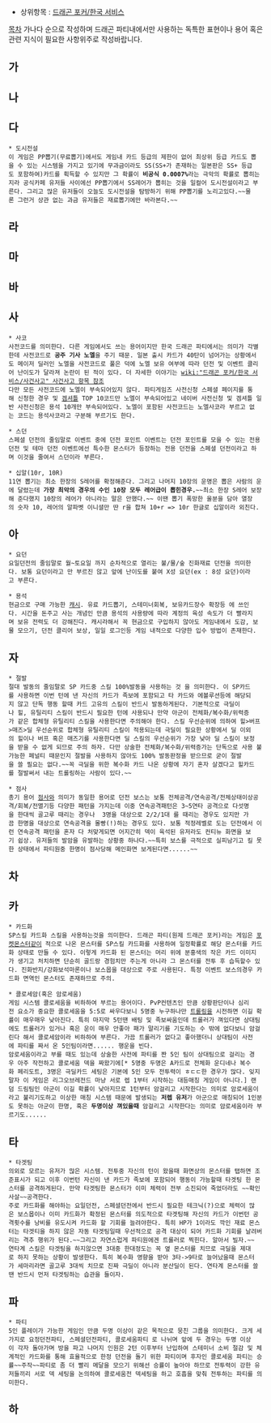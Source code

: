 * 상위항목 : [[드래곤 포커/한국 서비스]]

[[목차]]
가나다 순으로 작성하며 드래곤 파티내에서만 사용하는 독특한 표현이나 용어 혹은 관련 지식이 필요한 사항위주로 작성바랍니다.

== 가 ==

== 나 ==

== 다 ==
 * 도시전설
 이 게임은 PP뽑기(무료뽑기)에서도 게임내 카드 등급의 제한이 없어 최상위 등급 카드도 뽑을 수 있는 시스템을 가지고 있기에 무과금이라도 SS(SS+가 존재하는 일본판은 SS+ 등급도 포함하여)카드를 획득할 수 있지만 그 확률이 '''비공식 0.0007%'''라는 극악의 확률로 뽑히는지라 공식카페 유저들 사이에선 PP뽑기에서 SS레어가 뽑히는 것을 일컬어 도시전설이라고 부른다. 그리고 많은 유저들이 오늘도 도시전설을 탐방하기 위해 PP뽑기를 노리고있다.~~물론 그런거 상관 없는 과금 유저들은 재료뽑기에만 바라본다.~~

== 라 ==

== 마 ==

== 바 ==

== 사 ==
 * 사코
 사전코드를 의미한다. 다른 게임에서도 쓰는 용어이지만 한국 드래곤 파티에서는 의미가 각별한데 사전코드로 '''공주 기사 노엘'''을 주기 때문. 일본 출시 카드가 40탄이 넘어가는 상황에서도 메이저 딜러인 노엘을 사전코드로 풀은 덕에 노엘 보유 여부에 따라 던전 및 이벤트 클리어 난이도가 달라져 논란이 된 적이 있다. 더 자세한 이야기는 [[wiki:"드래곤 포커/한국 서비스/사건사고" 사건사고 항목 참조]]
 다만 모든 사전코드에 노엘이 부속되어있지 않다. 파티게임즈 사전신청 스페셜 페이지를 통해 신청한 경우 및 [[겜셔틀]] TOP 10코드만 노엘이 부속되어있고 네이버 사전신청 및 겜셔틀 일반 사전신청은 용석 10개만 부속되어있다. 노엘이 포함된 사전코드는 노엘사코라 부르고 없는 코드는 용석사코라고 구분해 부르기도 한다.

 * 스던
 스페셜 던전의 줄임말로 이벤트 중에 던전 포인트 이벤트는 던전 포인트를 모을 수 있는 전용던전 및 테마 던전 이벤트에선 특수한 몬스터가 등장하는 전용 던전을 스페셜 던전이라고 하며 이것을 줄여서 스던이라 부른다.

 * 십알(10r, 10R)
 11연 뽑기는 최소 한장의 S레어를 확정해준다. 그리고 나머지 10장의 운명은 뽑은 사람의 운에 달렸는데 '''가장 최악의 경우의 수인 10장 모두 레어급이 뽑힌경우.'''~~최소 한장 S레어 보장해 준다했지 10장의 레어가 아니라는 말은 안했다.~~ 이땐 뽑기 폭망한 울분을 담아 열장의 숫자 10, 레어의 알파벳 이니셜만 딴 r을 합쳐 10+r => 10r 한글로 십알이라 외친다.

== 아 ==
 * 요던
 요일던전의 줄임말로 월~토요일 까지 순차적으로 열리는 불/물/숲 진화재료 던전을 의미한다. 보통 요던이라고 만 부르진 않고 앞에 난이도를 붙여 X성 요던(ex : 8성 요던)이라고 부른다.

 * 용석
 현금으로 구매 가능한 [[캐시]]. 유료 카드뽑기, 스테미너회복, 보유카드장수 확장등 에 쓰인다. 시간을 돈주고 사는 개념인 만큼 용석의 사용량에 따라 계정의 육성 속도가 더 빨라지며 보유 전력도 더 강해진다. 캐시라해서 꼭 현금으로 구입하지 않아도 게임내에서 도감, 보물 모으기, 던전 클리어 보상, 일일 로그인등 게임 내적으로 다양한 입수 방법이 존재한다.

== 자 ==
 * 절발
 절대 발동의 줄임말로 SP 카드중 스킬 100%발동을 사용하는 것 을 의미한다. 이 SP카드를 사용하면 이번 턴에 낸 자신의 카드가 족보에 포함되고 타 카드와 에볼루션등에 해당되지 않고 단독 행동 할때 카드 고유의 스킬이 반드시 발동하게된다. 기본적으로 극딜이나 힐, 유틸리티 스킬이 반드시 필요한 턴에 사용되나 만약 아군이 전체화/복수화/위력증가 같은 합체형 유틸리티 스킬을 사용한다면 주의해야 한다. 스킬 우선순위에 의하여 힐>버프>매즈>딜 우선순위로 합체형 유틸리티 스킬이 적용되는데 극딜이 필요한 상황에서 딜 이외의 힐이나 버프 혹은 매즈기를 사용한다면 딜 스킬의 우선순위가 가장 낮아 딜 스킬이 보정을 받을 수 없게 되므로 주의 하자. 다만 상술한 전체화/복수화/위력증가는 단독으로 사용 불가능한 페널티 때문인지 절발을 사용하지 않아도 100% 발동판정을 받으므로 굳이 절발을 쓸 필요는 없다.~~꼭 극딜을 위한 복수화 카드 나온 상황에 자기 혼자 살겠다고 힐카드를 절발써서 내는 트롤링하는 사람이 있다.~~

 * 점사
 총기 용어 [[점사]]와 의미가 동일한 용어로 던전 보스는 보통 전체공격/연속공격/전체상태이상공격/회복/전멸기등 다양한 패턴을 가지는데 이중 연속공격패턴은 3~5연타 공격으로 다섯명을 한대씩 골고루 때리는 경우나  3명을 대상으로 2/2/1대 를 때리는 경우도 있지만 가끔 한명을 대상으로 연속공격을 몰빵(!)하는 경우도 있다. 보통 적정레벨로 도는 던전에서 이런 연속공격 패턴을 혼자 다 처맞게되면 어지간히 덱이 육석된 유저라도 컨티뉴 화면을 보기 쉽상. 유저들의 발암을 유발하는 상황중 하나다.~~특히 보스를 극적으로 실피남기고 킬 못한 상태에서 파티원중 한명이 점사당해 메인화면 보게된다면......~~

== 차 ==

== 카 ==
 * 카드화
 SP스킬 카드화 스킬을 사용하는것을 의미한다. 드래곤 파티(원제 드래곤 포커)라는 게임은 [[포켓몬스터]]같이 적으로 나온 몬스터를 SP스킬 카드화를 사용하여 일정확률로 해당 몬스터를 카드화 상태로 만들 수 있다. 이렇게 카드화 된 몬스터는 머리 위에 분홍색의 작은 카드 이미지가 생기고 처치하면 단순히 골드랑 경험치만 주는게 아니라 그 몬스터를 전투 후 습득할수 있다. 진화반지/강화보석마론이나 보스몹을 대상으로 주로 사용된다. 특정 이벤트 보스의경우 카드화 면역인 몬스터도 존재하므로 주의.

 * 콜로세암(혹은 암로세움)
 게임 시스템 콜로세움을 비하하여 부르는 용어이다. PvP컨텐츠인 만큼 상황판단이나 심리전 요소가 중요한 콜로세움을 5:5로 싸우다보니 5명중 누구하나만 [[트롤링]]을 시전하면 이길 확률이 매우매우 낮아진다. 특히 마지막 5턴땐 배팅 및 족보싸움인데 트롤러가 껴있다면 상대팀에도 트롤러가 있거나 혹은 운이 매우 안좋아 패가 말리기를 기도하는 수 밖에 없다보니 암걸린다 해서 콜로세암이라 비하하여 부른다. 가끔 트롤러가 없다고 좋아했더니 상대팀이 사전에 파티를 짜서 온 5인팀이라면...... 행운을 빈다.
 암로세움이라고 부를 때도 있는데 상술한 사전에 파티를 짠 5인 팀이 상대팀으로 걸리는 경우 아주 작전하고 콜로세움 덱을 짜왔기에[* 5명중 두명은 A카드로 전체화 운디네나 복수화 페리도트, 3명은 극딜카드 세팅은 기본에 5인 모두 전투력이 ㅎㄷㄷ한 경우가 많다. 잊지말자 이 게임은 리그오브레전드 마냥 서로 렙 1부터 시작하는 대등매칭 게임이 아니다.] 랜덤 드림팀인 아군이 이길 확률이 낮아지므로 1턴부터 암걸리고 시작한다는 의미로 암로세움이라고 불리기도하고 이상한 매칭 시스템 때문에 발생되는 '''저렙 유저'''가 아군으로 매칭되어 1인분도 못하는 아군이 한명, 혹은 '''두명이상 껴있을때''' 암걸리고 시작한다는 의미로 암로세움이라 부르기도......

== 타 ==
 * 타겟팅
 의외로 모르는 유저가 많은 시스템. 전투중 자신의 턴이 왔을때 화면상의 몬스터를 탭하면 조준표시가 되고 이후 이번턴 자신이 낸 카드가 족보에 포함되어 행동이 가능할때 타겟팅 한 몬스터를 공격하게된다. 만약 타겟팅한 몬스터가 이미 체력이 전부 소진되어 죽었더라도 ~~확인사살~~공격한다.
 주로 카드화를 해야하는 요일던전, 스페셜던전에서 반드시 필요한 테크닉(?)으로 체력이 많은 보스몹이나 이미 카드화가 확정된 몬스터를 의도적으로 타겟팅해 자신의 카드가 이번턴 공격횟수를 낭비를 유도시켜 카드화 할 기회를 늘려야한다. 특히 HP가 1이라도 깍인 재료 몬스터는 타겟티을 하지 않은 자동 타겟팅일때 우선적으로 공격 대상이 되어 카드화 기회를 날려버리는 격추 행위가 된다.~~그리고 자연스럽게 파티원에겐 트롤러로 찍힌다. 알아서 빌자.~~
 연타계 스킬은 타겟팅을 하지않으면 3대중 한대정도는 꼭 옆 몬스터를 치므로 극딜을 제대로 하지 못하는 상황이 발생한다. 특히 복수화 영향을 받아 3타->9타로 늘어났을때 몬스터가 세마리라면 골고루 3대씩 치므로 진짜 극딜이 아니라 분산딜이 된다. 연타계 몬스터를 쓸땐 반드시 먼저 타겟팅하는 습관을 들이자.

== 파 ==
 * 파티
 5인 플레이가 가능한 게임인 만큼 두명 이상이 같은 목적으로 뭉친 그룹을 의미한다. 크게 세가지로 요정던전파티, 스페셜던전파티, 콜로세움파티 로 나뉘며 앞에 두 경우는 두명 이상이 각자 돌아가며 방을 파고 나머지 인원은 2턴 이후부터 난입하여 스테미너 소비 절감 및 체계적인 카드화를 통해 효율적으로 한정 던전을 돌기 위한 파티이며 후자인 콜로세움 파티는 승률~~주작~~파티로 좀 더 빨리 메달을 모으기 위해선 승률이 높아야 하므로 전투력이 강한 유저들끼리 서로 덱 세팅을 논의하여 콜로세움전 덱세팅을 하고 호흡을 맞춰 전투하는 파티를 의미한다.

== 하 ==
